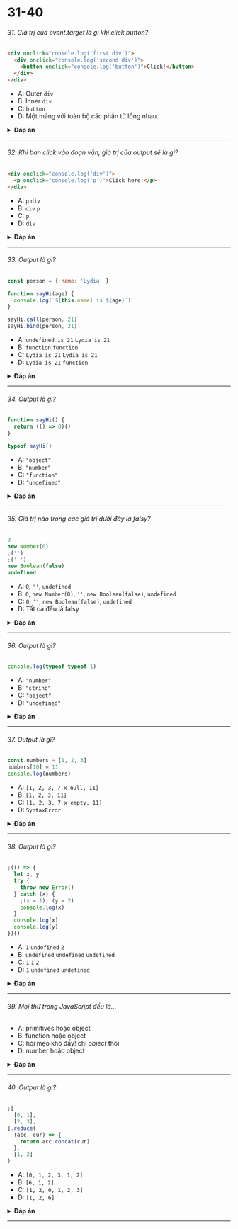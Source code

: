 
# 31-40

###### 31. Giá trị của event.target là gì khi click button?

```html
<div onclick="console.log('first div')">
  <div onclick="console.log('second div')">
    <button onclick="console.log('button')">Click!</button>
  </div>
</div>
```

- A: Outer `div`
- B: Inner `div`
- C: `button`
- D: Một mảng với toàn bộ các phần tử lồng nhau.

<details>
<summary>
<b>Đáp án</b>
</summary>
<p>

#### Đáp án: C

Phần tử sâu nhất trong các phần tử lồng nhau sẽ là target của event. Bạn có thể ngăn việc đó lại bằng cách sử dụng `event.stopPropagation`

</p>
</details>

---

###### 32. Khi bạn click vào đoạn văn, giá trị của output sẽ là gì?

```html
<div onclick="console.log('div')">
  <p onclick="console.log('p')">Click here!</p>
</div>
```

- A: `p` `div`
- B: `div` `p`
- C: `p`
- D: `div`

<details>
<summary>
<b>Đáp án</b>
</summary>
<p>

#### Đáp án: A

Nếu ta click vào `p`, ta sẽ thấy hai log: `p` và `div`. Trong chuỗi event sẽ có 3 phases: capturing, target, và bubbling. Mặc định thì event handlers sẽ được thực hiện tại bubbling phase (trừ phi chúng ta khai báo `useCapture` là `true`). Chúng sẽ đi từ phần tử sâu nhất ra đến bên ngoài.

</p>
</details>

---

###### 33. Output là gì?

```javascript
const person = { name: 'Lydia' }

function sayHi(age) {
  console.log(`${this.name} is ${age}`)
}

sayHi.call(person, 21)
sayHi.bind(person, 21)
```

- A: `undefined is 21` `Lydia is 21`
- B: `function` `function`
- C: `Lydia is 21` `Lydia is 21`
- D: `Lydia is 21` `function`

<details>
<summary>
<b>Đáp án</b>
</summary>
<p>

#### Đáp án: D

Với cả hai, chúng ta có thể đưa vào object để sử dụng từ khóa `this`. Tuy nhiên, `.call` có nghĩa là _thực hiện ngay lập tức_!

`.bind.` trả về một bản _copy_ của function, với context kèm theo! Nó sẽ không thực hiện ngay lập tức.

</p>
</details>

---

###### 34. Output là gì?

```javascript
function sayHi() {
  return (() => 0)()
}

typeof sayHi()
```

- A: `"object"`
- B: `"number"`
- C: `"function"`
- D: `"undefined"`

<details>
<summary>
<b>Đáp án</b>
</summary>
<p>

#### Đáp án: B

`sayHi` function trả về giá trị của một _hàm gọi ngay lập tức_ (immediately invoked function - IIFE). Function này trả về `0`, kiểu dữ liệu `"number"`.

FYI: chỉ có 7 kiểu dữ liệu built-in: `null`, `undefined`, `boolean`, `number`, `string`, `object`, `symbol`, and `bigint`. `"function"` không phải là một kiểu, mà là objects, kiểu dữ liệu là `"object"`.

</p>
</details>

---

###### 35. Giá trị nào trong các giá trị dưới đây là falsy?

```javascript
0
new Number(0)
;('')
;(' ')
new Boolean(false)
undefined
```

- A: `0`, `''`, `undefined`
- B: `0`, `new Number(0)`, `''`, `new Boolean(false)`, `undefined`
- C: `0`, `''`, `new Boolean(false)`, `undefined`
- D: Tất cả đều là falsy

<details>
<summary>
<b>Đáp án</b>
</summary>
<p>

#### Đáp án: A

Chỉ có 6 giá trị _falsy_:

- `undefined`
- `null`
- `NaN`
- `0`
- `''` (chuỗi rỗng)
- `false`

Function constructors như `new Number` và `new Boolean` đều là _truthy_.

</p>
</details>

---

###### 36. Output là gì?

```javascript
console.log(typeof typeof 1)
```

- A: `"number"`
- B: `"string"`
- C: `"object"`
- D: `"undefined"`

<details>
<summary>
<b>Đáp án</b>
</summary>
<p>

#### Đáp án: B

`typeof 1` trả về `"number"`.
`typeof "number"` trả về `"string"`

</p>
</details>

---

###### 37. Output là gì?

```javascript
const numbers = [1, 2, 3]
numbers[10] = 11
console.log(numbers)
```

- A: `[1, 2, 3, 7 x null, 11]`
- B: `[1, 2, 3, 11]`
- C: `[1, 2, 3, 7 x empty, 11]`
- D: `SyntaxError`

<details>
<summary>
<b>Đáp án</b>
</summary>
<p>

#### Đáp án: C

Mỗi khi chúng ta set một giá trị cho một phần tử trong mảng mà vượt quá độ dài của mảng, JavaScript sẽ tạo ra những "empty slots". Chúng sẽ có giá trị là `undefined`, nhưng khi ghi ra thì chúng ta sẽ thấy dạng:

`[1, 2, 3, 7 x empty, 11]`

phụ thuộc vào nơi mà chúng ta chạy chúng (có thể khác nhau tùy môi trường browser, node, etc.)

</p>
</details>

---

###### 38. Output là gì?

```javascript
;(() => {
  let x, y
  try {
    throw new Error()
  } catch (x) {
    ;(x = 1), (y = 2)
    console.log(x)
  }
  console.log(x)
  console.log(y)
})()
```

- A: `1` `undefined` `2`
- B: `undefined` `undefined` `undefined`
- C: `1` `1` `2`
- D: `1` `undefined` `undefined`

<details>
<summary>
<b>Đáp án</b>
</summary>
<p>

#### Đáp án: A

`catch` block nhận về giá trị `x`. Đây không phải là giá trị `x` mà ta khai báo với từ khóa `let` ở bên trên. Đây là biến `x` trong _block-scoped_.

Tiếp đó, chúng ta set giá trị của biến block-scoped này là `1`, và đồng thời cũng set giá trị cho biến `y`. Giờ đây chúng ta log ra giá trị của biến block-scoped variable `x`, bằng `1`.

Bên ngoài `catch` block, `x` vẫn là `undefined`, và `y` là `2`. Khi gọi `console.log(x)` bên ngoài `catch` block, nó sẽ trả về `undefined`, và `y` trả về `2`.

</p>
</details>

---

###### 39. Mọi thứ trong JavaScript đều là...

- A: primitives hoặc object
- B: function hoặc object
- C: hỏi mẹo khó đấy! chỉ _object_ thôi
- D: number hoặc object

<details>
<summary>
<b>Đáp án</b>
</summary>
<p>

#### Đáp án: A

JavaScript chỉ có primitive types và objects.

Primitive types là `boolean`, `null`, `undefined`, `bigint`, `number`, `string`, and `symbol`.

Điểm khác nhau giữa primitive và object chính là primitives không có thuộc tính hay phương thức; tuy nhiên, chúng ta để ý rằng là `'foo'.toUpperCase()` sẽ trả về `'FOO'` mà không phải là một `TypeError`. Đó là bởi vì khi chúng ta truy cập các thuộc tính hay phương thức của một primitive như là string, JavaScript sẽ ngầm bao nó bởi một `wrapper class`, ví dụ `String`, và sau đó sẽ hủy việc bao đó ngay sau khi thực hiện xong. Mọi primitives ngoại trừ `null` và `undefine` đều hoạt động giống như vậy.

</p>
</details>

---

###### 40. Output là gì?

```javascript
;[
  [0, 1],
  [2, 3],
].reduce(
  (acc, cur) => {
    return acc.concat(cur)
  },
  [1, 2]
)
```

- A: `[0, 1, 2, 3, 1, 2]`
- B: `[6, 1, 2]`
- C: `[1, 2, 0, 1, 2, 3]`
- D: `[1, 2, 6]`

<details>
<summary>
<b>Đáp án</b>
</summary>
<p>

#### Đáp án: C

`[1, 2]` là giá trị khởi tạo. Đây là giá trị chúng ta bắt đầu, và cũng là giá trị đầu tiên của `acc`. Tại vòng đầu tiên, `acc` là `[1,2]`, và `cur` là `[0, 1]`. Ta nối chúng lại tạo ra `[1, 2, 0, 1]`.

Tiếp tục, `[1, 2, 0, 1]` là `acc` và `[2, 3]` là `cur`. Ta nối chúng lại tạo ra `[1, 2, 0, 1, 2, 3]`.

</p>
</details>

---
